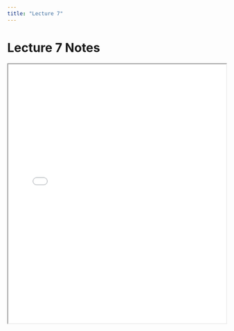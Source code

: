 ```yaml
---
title: "Lecture 7"
---
```


# Lecture 7 Notes

<iframe src="../notes/lecture7.pdf" width="100%" height="600px"></iframe>
